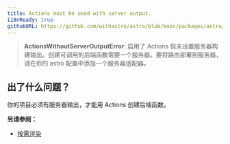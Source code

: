 ```yaml
---
title: Actions must be used with server output.
i18nReady: true
githubURL: https://github.com/withastro/astro/blob/main/packages/astro/src/core/errors/errors-data.ts
---
```


> **ActionsWithoutServerOutputError**: 启用了 Actions 但未设置服务器构建输出。创建可调用的后端函数需要一个服务器。要将路由部署到服务器，请在你的 astro 配置中添加一个服务器适配器。

## 出了什么问题？
你的项目必须有服务器输出，才能用 Actions 创建后端函数。

**另请参阅：**
-  [按需渲染](/zh-cn/guides/on-demand-rendering/)
